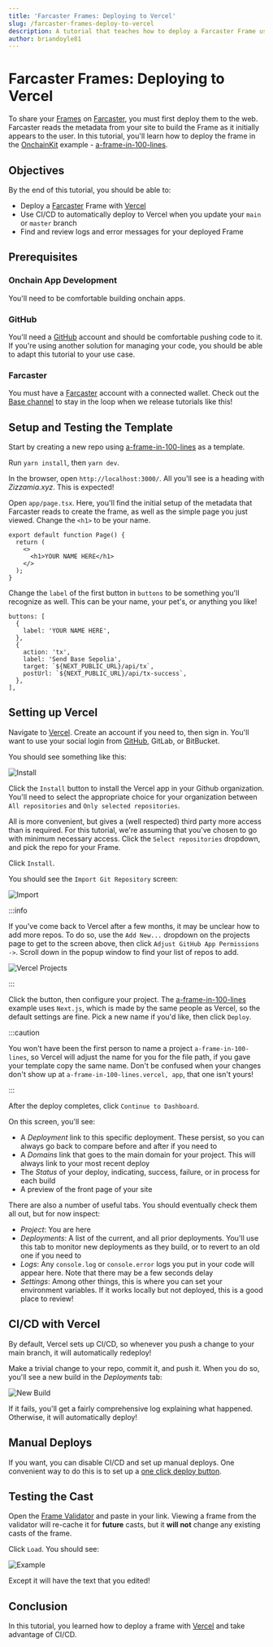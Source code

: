 ```yaml
---
title: 'Farcaster Frames: Deploying to Vercel'
slug: /farcaster-frames-deploy-to-vercel
description: A tutorial that teaches how to deploy a Farcaster Frame using Vercel.
author: briandoyle81
---
```




# Farcaster Frames: Deploying to Vercel


To share your [Frames] on [Farcaster], you must first deploy them to the web. Farcaster reads the metadata from your site to build the Frame as it initially appears to the user. In this tutorial, you'll learn how to deploy the frame in the [OnchainKit] example - [a-frame-in-100-lines].



## Objectives

By the end of this tutorial, you should be able to:

- Deploy a [Farcaster] Frame with [Vercel]
- Use CI/CD to automatically deploy to Vercel when you update your `main` or `master` branch
- Find and review logs and error messages for your deployed Frame



## Prerequisites

### Onchain App Development

You'll need to be comfortable building onchain apps.

### GitHub

You'll need a [GitHub] account and should be comfortable pushing code to it. If you're using another solution for managing your code, you should be able to adapt this tutorial to your use case.

### Farcaster

You must have a [Farcaster] account with a connected wallet. Check out the [Base channel] to stay in the loop when we release tutorials like this!



## Setup and Testing the Template

Start by creating a new repo using [a-frame-in-100-lines] as a template.

Run `yarn install`, then `yarn dev`.

In the browser, open `http://localhost:3000/`. All you'll see is a heading with _Zizzamia.xyz_. This is expected!

Open `app/page.tsx`. Here, you'll find the initial setup of the metadata that Farcaster reads to create the frame, as well as the simple page you just viewed. Change the `<h1>` to be your name.

```tsx
export default function Page() {
  return (
    <>
      <h1>YOUR NAME HERE</h1>
    </>
  );
}
```

Change the `label` of the first button in `buttons` to be something you'll recognize as well. This can be your name, your pet's, or anything you like!

```tsx
buttons: [
  {
    label: 'YOUR NAME HERE',
  },
  {
    action: 'tx',
    label: 'Send Base Sepolia',
    target: `${NEXT_PUBLIC_URL}/api/tx`,
    postUrl: `${NEXT_PUBLIC_URL}/api/tx-success`,
  },
],
```

## Setting up Vercel

Navigate to [Vercel]. Create an account if you need to, then sign in. You'll want to use your social login from [GitHub], GitLab, or BitBucket.

You should see something like this:

![Install](../../../../assets/images/frames/vercel-install.png)

Click the `Install` button to install the Vercel app in your Github organization. You'll need to select the appropriate choice for your organization between `All repositories` and `Only selected repositories`.

All is more convenient, but gives a (well respected) third party more access than is required. For this tutorial, we're assuming that you've chosen to go with minimum necessary access. Click the `Select repositories` dropdown, and pick the repo for your Frame.

Click `Install`.

You should see the `Import Git Repository` screen:

![Import](../../../../assets/images/frames/vercel-import.png)

:::info

If you've come back to Vercel after a few months, it may be unclear how to add more repos. To do so, use the `Add New...` dropdown on the projects page to get to the screen above, then click `Adjust GitHub App Permissions ->`. Scroll down in the popup window to find your list of repos to add.

![Vercel Projects](../../../../assets/images/frames/vercel-projects.png)

:::

Click the button, then configure your project. The [a-frame-in-100-lines] example uses `Next.js`, which is made by the same people as Vercel, so the default settings are fine. Pick a new name if you'd like, then click `Deploy`.

:::caution

You won't have been the first person to name a project `a-frame-in-100-lines`, so Vercel will adjust the name for you for the file path, if you gave your template copy the same name. Don't be confused when your changes don't show up at `a-frame-in-100-lines.vercel, app`, that one isn't yours!

:::

After the deploy completes, click `Continue to Dashboard`.

On this screen, you'll see:

- A _Deployment_ link to this specific deployment. These persist, so you can always go back to compare before and after if you need to
- A _Domains_ link that goes to the main domain for your project. This will always link to your most recent deploy
- The _Status_ of your deploy, indicating, success, failure, or in process for each build
- A preview of the front page of your site

There are also a number of useful tabs. You should eventually check them all out, but for now inspect:

- _Project_: You are here
- _Deployments_: A list of the current, and all prior deployments. You'll use this tab to monitor new deployments as they build, or to revert to an old one if you need to
- _Logs_: Any `console.log` or `console.error` logs you put in your code will appear here. Note that there may be a few seconds delay
- _Settings_: Among other things, this is where you can set your environment variables. If it works locally but not deployed, this is a good place to review!

## CI/CD with Vercel

By default, Vercel sets up CI/CD, so whenever you push a change to your main branch, it will automatically redeploy!

Make a trivial change to your repo, commit it, and push it. When you do so, you'll see a new build in the _Deployments_ tab:

![New Build](../../../../assets/images/frames/vercel-build.png)

If it fails, you'll get a fairly comprehensive log explaining what happened. Otherwise, it will automatically deploy!

## Manual Deploys

If you want, you can disable CI/CD and set up manual deploys. One convenient way to do this is to set up a [one click deploy button].

## Testing the Cast

Open the [Frame Validator] and paste in your link. Viewing a frame from the validator will re-cache it for **future** casts, but it **will not** change any existing casts of the frame.

Click `Load`. You should see:

![Example](../../../../assets/images/frames/100-lines-frame.png)

Except it will have the text that you edited!



## Conclusion

In this tutorial, you learned how to deploy a frame with [Vercel] and take advantage of CI/CD.



[OnchainKit]: https://onchainkit.xyz/?utm_source=basedocs&utm_medium=tutorials&campaign=farcaster-frames-deploy-to-vercel
[Base Learn]: https://docs.base.org/base-learn/docs/welcome
[Farcaster]: https://www.farcaster.xyz/
[a-frame-in-100-lines]: https://github.com/Zizzamia/a-frame-in-100-lines
[Vercel]: https://vercel.com
[Frame Validator]: https://warpcast.com/~/developers/frames
[Base channel]: https://warpcast.com/~/channel/base
[Frames]: https://warpcast.notion.site/Farcaster-Frames-4bd47fe97dc74a42a48d3a234636d8c5
[GitHub]: https://github.com
[one click deploy button]: https://vercel.com/blog/deploy-button


<FeedbackWidget />
